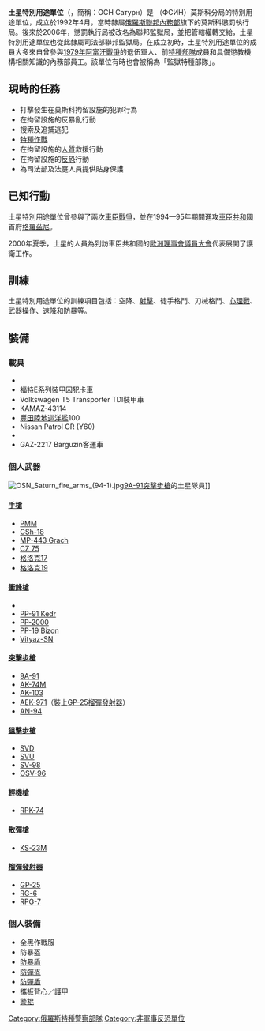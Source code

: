 {{Unreferenced|time=2018-01-02T01:49:02+00:00}}
{{NoteTA
|G1=Firearms
|G2=Military
|G3=長度單位
}}
{{Infobox military unit
| unit_name= 土星特別用途單位
|image= [[File:OSN_Saturn.png|250px]]
| caption=
| country= {{flag|Russia}}
| type= [[特種警察|特種警察]]
| branch= {{tsl|en|Federal Penitentiary Service|聯邦監獄局}}
| dates= 1992年4月29日—
| specialization= 在拘留設施的執法行動
| command_structure=
| size=
| current_commander= 鮑里斯·尼古拉耶夫
| garrison= [[莫斯科|莫斯科]]
| ceremonial_chief=
| colors=
| march=
| mascot=
| battles=
| notable_commanders=
| anniversaries=
| decorations=
}}

'''土星特別用途單位'''（{{lang-ru|Отдел Специального Назначения “Сатурн”}}，簡稱：ОСН Сатурн）是{{tsl|en|Federal Penitentiary Service|俄羅斯聯邦監獄局}} （ФСИН）莫斯科分局的特別用途單位，成立於1992年4月，當時隸屬[[俄羅斯聯邦內務部|俄羅斯聯邦內務部]]旗下的莫斯科懲罰執行局。後來於2006年，懲罰執行局被改名為聯邦監獄局，並把管轄權轉交給{{tsl|en|Ministry of Justice (Russia)|俄羅斯聯邦司法部}}，土星特別用途單位也從此隸屬司法部聯邦監獄局。在成立初時，土星特別用途單位的成員大多來自曾參與[[阿富汗戰爭_(1979年)|1979年阿富汗戰爭]]的退伍軍人、前[[特種部隊|特種部隊]]成員和具備懲教機構相關知識的內務部員工。該單位有時也會被稱為「監獄特種部隊」。

== 現時的任務 ==
* 打擊發生在莫斯科拘留設施的犯罪行為
* 在拘留設施的反暴亂行動
* 搜索及追捕逃犯
* [[特種作戰|特種作戰]]
* 在拘留設施的[[人質|人質]]救援行動
* 在拘留設施的[[反恐|反恐]]行動
* 為司法部及法庭人員提供貼身保護

== 已知行動 ==
土星特別用途單位曾參與了兩次[[車臣戰爭|車臣戰爭]]，並在1994—95年期間進攻[[車臣共和國|車臣共和國]]首府[[格羅茲尼|格羅茲尼]]。

2000年夏季，土星的人員為到訪車臣共和國的[[歐洲理事會議員大會|歐洲理事會議員大會]]代表展開了護衛工作。

== 訓練 ==
土星特別用途單位的訓練項目包括：空降、[[射擊|射擊]]、徒手格鬥、刀械格鬥、[[心理戰|心理戰]]、武器操作、速降和[[防暴|防暴]]等。

==裝備==

===載具===

* {{tsl|en|BPM-97|KAMAZ 43269 Vistrel}}
* [[福特汽车|福特]]E系列裝甲囚犯卡車
* Volkswagen T5 Transporter TDI裝甲車
* KAMAZ-43114
* [[豐田陸地巡洋艦|豐田陸地巡洋艦]]100
* Nissan Patrol GR (Y60)
* {{tsl|en|Lada Niva|VAZ-2131 Niva}}
* GAZ-2217 Barguzin客運車

===個人武器===
[[File:OSN_Saturn_fire_arms_(94-1).jpg|thumb]][[9A-91突擊步槍|9A-91突擊步槍]]的土星隊員]]
====[[手槍|手槍]]====
* [[馬卡洛夫手槍|PMM]]
* [[GSh-18半自動手槍|GSh-18]]
* [[MP-443烏鴉式手槍|MP-443 Grach]]
* [[CZ_75手槍|CZ 75]]
* [[格洛克17|格洛克17]]
* [[格洛克19|格洛克19]]
====[[衝鋒槍|衝鋒槍]]====
* {{tsl|ru|АЕК-919К|AEK-919K衝鋒槍|AEK-919K}}
* [[PP-91衝鋒槍|PP-91 Kedr]]
* [[PP-2000衝鋒槍|PP-2000]]
* [[PP-19野牛衝鋒槍|PP-19 Bizon]]
* [[PP-19-01勇士衝鋒槍|Vityaz-SN]]
====[[突擊步槍|突擊步槍]]====
* [[9A-91突擊步槍|9A-91]]
* [[AK-74突擊步槍|AK-74M]]
* [[AK-103突擊步槍|AK-103]]
* [[AEK-971突擊步槍|AEK-971]]（裝上[[GP-25榴彈發射器|GP-25榴彈發射器]]）
* [[AN-94突擊步槍|AN-94]]

====[[狙擊步槍|狙擊步槍]]====
* [[SVD狙擊步槍|SVD]]
* [[SVU狙擊步槍|SVU]]
* [[SV-98狙擊步槍|SV-98]]
* [[OSV-96狙擊步槍|OSV-96]]

====[[輕機槍|輕機槍]]====
* [[RPK-74輕機槍|RPK-74]]

====[[散彈槍|散彈槍]]====
* [[KS-23霰彈槍|KS-23M]]

====[[榴彈發射器|榴彈發射器]]====
* [[GP-25榴彈發射器|GP-25]]
* [[RG-6轉輪式榴彈發射器|RG-6]]
* [[RPG-7|RPG-7]]

===個人裝備===
* 全黑作戰服
* 防暴盔
* [[防暴盾|防暴盾]]
* [[戰術頭盔|防彈盔]]
* [[防彈盾|防彈盾]]
* 攜板背心／護甲
* [[警棍|警棍]]

[[Category:俄羅斯特種警察部隊|Category:俄羅斯特種警察部隊]]
[[Category:非軍事反恐單位|Category:非軍事反恐單位]]